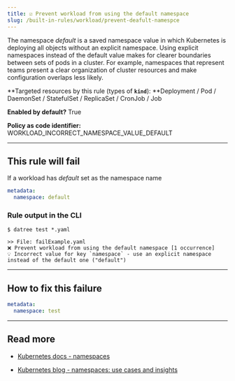 ```yaml
---
title: ☑️ Prevent workload from using the default namespace
slug: /built-in-rules/workload/prevent-deafult-namespce
---
```


The namespace _default_ is a saved namespace value in which Kubernetes is deploying all objects without an explicit namespace. Using explicit namespaces instead of the default value makes for clearer boundaries between sets of pods in a cluster. For example, namespaces that represent teams present a clear organization of cluster resources and make configuration overlaps less likely.

**Targeted resources by this rule (types of **`kind`**): **Deployment / Pod / DaemonSet / StatefulSet / ReplicaSet / CronJob / Job

**Enabled by default?** True

**Policy as code identifier:** WORKLOAD_INCORRECT_NAMESPACE_VALUE_DEFAULT

---

## This rule will fail

If a workload has _default_ set as the namespace name

```yaml
metadata:
  namespace: default
```

### Rule output in the CLI

```none
$ datree test *.yaml

>> File: failExample.yaml
❌ Prevent workload from using the default namespace [1 occurrence]
💡 Incorrect value for key `namespace` - use an explicit namespace instead of the default one ("default")
```

---

## How to fix this failure

```yaml
metadata:
  namespace: test
```

---

## Read more

- [Kubernetes docs - namespaces](https://kubernetes.io/docs/concepts/overview/working-with-objects/namespaces/)

- [Kubernetes blog - namespaces: use cases and insights](https://kubernetes.io/blog/2016/08/kubernetes-namespaces-use-cases-insights/)
